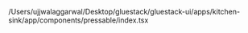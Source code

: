 /Users/ujjwalaggarwal/Desktop/gluestack/gluestack-ui/apps/kitchen-sink/app/components/pressable/index.tsx